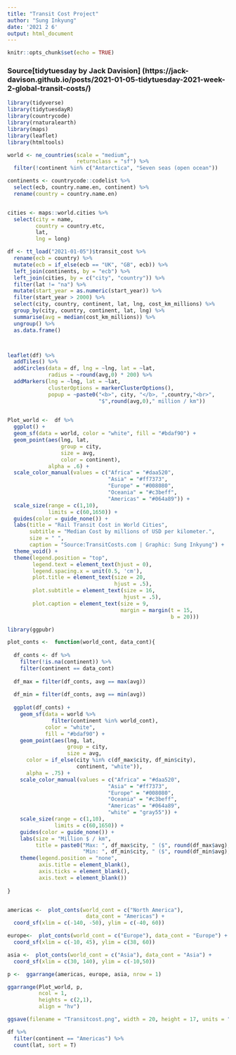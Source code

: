 ```yaml
---
title: "Transit Cost Project"
author: "Sung Inkyung"
date: '2021 2 6'
output: html_document
---
```


```r
knitr::opts_chunk$set(echo = TRUE)
```
### Source[tidytuesday by Jack Davision] (https://jack-davison.github.io/posts/2021-01-05-tidytuesday-2021-week-2-global-transit-costs/)
```r
library(tidyverse)
library(tidytuesdayR)
library(countrycode)
library(rnaturalearth)
library(maps)
library(leaflet)
library(htmltools)

```


```r
world <- ne_countries(scale = "medium",
                      returnclass = "sf") %>% 
  filter(!continent %in% c("Antarctica", "Seven seas (open ocean"))

continents <- countrycode::codelist %>% 
  select(ecb, country.name.en, continent) %>% 
  rename(country = country.name.en) 


cities <- maps::world.cities %>% 
  select(city = name, 
         country = country.etc,
         lat, 
         lng = long)

df <- tt_load("2021-01-05")$transit_cost %>% 
  rename(ecb = country) %>% 
  mutate(ecb = if_else(ecb == "UK", "GB", ecb)) %>% 
  left_join(continents, by = "ecb") %>% 
  left_join(cities, by = c("city", "country")) %>% 
  filter(lat != "na") %>% 
  mutate(start_year = as.numeric(start_year)) %>% 
  filter(start_year > 2000) %>% 
  select(city, country, continent, lat, lng, cost_km_millions) %>%
  group_by(city, country, continent, lat, lng) %>%
  summarise(avg = median(cost_km_millions)) %>%
  ungroup() %>%
  as.data.frame()



leaflet(df) %>%
  addTiles() %>%
  addCircles(data = df, lng = ~lng, lat = ~lat,
             radius = ~round(avg,0) * 200) %>%
  addMarkers(lng = ~lng, lat = ~lat, 
             clusterOptions = markerClusterOptions(),
             popup = ~paste0("<b>", city, "</b>, ",country,"<br>",
                             "$",round(avg,0)," million / km"))
  
```



```r
Plot_world <-  df %>% 
  ggplot() +
  geom_sf(data = world, color = "white", fill = "#bdaf90") +
  geom_point(aes(lng, lat, 
                 group = city,
                 size = avg,
                 color = continent),
             alpha = .6) +
  scale_color_manual(values = c("Africa" = "#daa520", 
                                "Asia" = "#ff7373", 
                                "Europe" = "#008080",
                                "Oceania" = "#c3beff", 
                                "Americas" = "#064a89")) +
  scale_size(range = c(1,10), 
             limits = c(60,1650)) +
  guides(color = guide_none()) +
  labs(title = "Rail Transit Cost in World Cities",
       subtitle = "Median Cost by millions of USD per kilometer.",
       size = " ",
       caption = "Source:TransitCosts.com | Graphic: Sung Inkyung") +
  theme_void() +
  theme(legend.position = "top", 
        legend.text = element_text(hjust = 0),
        legend.spacing.x = unit(0.5, 'cm'),
        plot.title = element_text(size = 20,
                                  hjust = .5),
        plot.subtitle = element_text(size = 16,
                                     hjust = .5),
        plot.caption = element_text(size = 9,
                                    margin = margin(t = 15, 
                                                    b = 20)))
```


```r
library(ggpubr)

plot_conts <-  function(world_cont, data_cont){
  
  df_conts <- df %>%
    filter(!is.na(continent)) %>%
    filter(continent == data_cont)
  
  df_max = filter(df_conts, avg == max(avg))
  
  df_min = filter(df_conts, avg == min(avg))
  
  ggplot(df_conts) +
    geom_sf(data = world %>% 
              filter(continent %in% world_cont), 
            color = "white", 
            fill = "#bdaf90") +
    geom_point(aes(lng, lat, 
                   group = city,
                   size = avg,
      color = if_else(city %in% c(df_max$city, df_min$city), 
                      continent, "white")),
      alpha = .75) +
    scale_color_manual(values = c("Africa" = "#daa520", 
                                "Asia" = "#ff7373", 
                                "Europe" = "#008080",
                                "Oceania" = "#c3beff", 
                                "Americas" = "#064a89",
                                "white" = "gray55")) +
    scale_size(range = c(1,10), 
               limits = c(60,1650)) +
    guides(color = guide_none()) +
    labs(size = "Million $ / km",
         title = paste0("Max: ", df_max$city, " ($", round(df_max$avg), "/km)\n",
                        "Min: ", df_min$city, " ($", round(df_min$avg), "/km)")) +
    theme(legend.position = "none",
          axis.title = element_blank(),
          axis.ticks = element_blank(),
          axis.text = element_blank())
  
}


americas <-  plot_conts(world_cont = c("North America"), 
                         data_cont = "Americas") +
  coord_sf(xlim = c(-140, -50), ylim = c(-40, 60))

europe<-  plot_conts(world_cont = c("Europe"), data_cont = "Europe") +
  coord_sf(xlim = c(-10, 45), ylim = c(38, 60))

asia <-  plot_conts(world_cont = c("Asia"), data_cont = "Asia") +
  coord_sf(xlim = c(30, 140), ylim = c(-10,50))

p <-  ggarrange(americas, europe, asia, nrow = 1)

ggarrange(Plot_world, p, 
          ncol = 1, 
          heights = c(2,1), 
          align = "hv")

ggsave(filename = "Transitcost.png", width = 20, height = 17, units = "cm")
```

```r
df %>% 
  filter(continent == "Americas") %>% 
  count(lat, sort = T)

```
